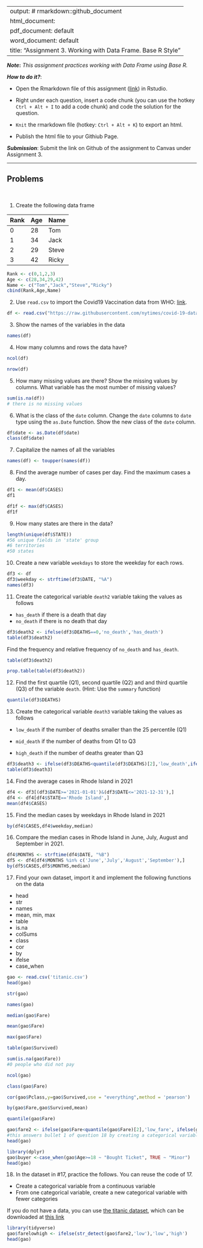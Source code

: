 
---
output: # rmarkdown::github_document
  html_document:
  pdf_document: default
  word_document: default
title: "Assignment 3.  Working with Data Frame. Base R Style"
---

***Note*:** *This assignment practices working with Data Frame using Base R.*

***How to do it?***: 

- Open the Rmarkdown file of this assignment ([link](assignment3.Rmd)) in Rstudio. 

- Right under each question, insert  a code chunk (you can use the hotkey `Ctrl + Alt + I` to add a code chunk) and code the solution for the question. 

- `Knit` the rmarkdown file (hotkey: `Ctrl + Alt + K`) to export an html.  

-  Publish the html file to your Githiub Page. 

***Submission***: Submit the link on Github of the assignment to Canvas under Assignment 3. 

-------

Problems
-------
 \

1. Create the following data frame

| Rank 	| Age 	| Name  	|
|:------	|:-----	|:-------	|
| 0    	| 28  	| Tom   	|
| 1    	| 34  	| Jack  	|
| 2    	| 29  	| Steve 	|
| 3    	| 42  	| Ricky 	|
```r
Rank <- c(0,1,2,3)
Age <- c(28,34,29,42)
Name <- c("Tom","Jack","Steve","Ricky")
cbind(Rank,Age,Name)
```

2. Use `read.csv` to import the Covid19 Vaccination data from WHO: [link](https://raw.githubusercontent.com/nytimes/covid-19-data/master/us-states.csv).
```r
df <- read.csv("https://raw.githubusercontent.com/nytimes/covid-19-data/master/us-states.csv")
```

3. Show the names of the variables in the data
```r
names(df)
```

4. How many columns and rows the data have? 
```r
ncol(df)
```
```r
nrow(df)
```

5. How many missing values are there?  Show the missing values by columns.  What variable has the most number of missing values?
```r
sum(is.na(df))
# there is no missing values
```

6. What is the class of the `date` column. Change the `date` columns to `date` type using the `as.Date` function. Show the new class of the `date` column. 
```r
df$date <- as.Date(df$date)
class(df$date)
```

7. Capitalize the names of all the variables
```r
names(df) <- toupper(names(df))
```

8. Find the average number of cases per day. Find the maximum cases a day.  
```r
df1 <- mean(df$CASES)
df1
```
```r
df1f <- max(df$CASES)
df1f
```


9. How many states are there in the data?  
```r
length(unique(df$STATE))
#56 unique fields in 'state' group
#6 territories
#50 states
```

10. Create a new variable `weekdays` to store the weekday for each rows. 
```r
df3 <- df
df3$weekday <- strftime(df3$DATE, "%A")
names(df3)
```

11. Create the categorical variable `death2` variable taking the values as follows

- `has_death` if there is a death that day
-  `no_death` if there is no death that day
```r
df3$death2 <- ifelse(df3$DEATHS==0,'no_death','has_death')
table(df3$death2)
```

Find the frequency and relative frequency of `no_death` and `has_death`. 
```r
table(df3$death2)
```
```r
prop.table(table(df3$death2))
```

12. Find the first quartile (Q1), second quartile (Q2) and and third quartile (Q3) of the variable `death`. (Hint:  Use the `summary` function)
```r
quantile(df3$DEATHS)
```

13. Create the categorical variable `death3` variable taking the values as follows

- `low_death` if the number of deaths smaller than the 25 percentile (Q1)

- `mid_death` if the number of deaths from Q1 to Q3

- `high_death` if the number of deaths greater than Q3
```r
df3$death3 <- ifelse(df3$DEATHS<quantile(df3$DEATHS)[2],'low_death',ifelse(df3$DEATHS<quantile(df3$DEATHS)[4],"mid_death",'high_death'))
table(df3$death3)
```


14. Find the average cases in Rhode Island in 2021
```r
df4 <- df3[(df3$DATE>='2021-01-01')&(df3$DATE<='2021-12-31'),]
df4 <- df4[df4$STATE=='Rhode Island',]
mean(df4$CASES)
```

15. Find the median cases by weekdays in Rhode Island in 2021 
```r
by(df4$CASES,df4$weekday,median)
```

16. Compare the median cases in Rhode Island in June, July, August and September in 2021. 
```r
df4$MONTHS <- strftime(df4$DATE, "%B")
df5 <- df4[df4$MONTHS %in% c('June','July','August','September'),]
by(df5$CASES,df5$MONTHS,median)
```

17.  Find your own dataset, import it and implement the following functions on the data

- head
- str
- names
- mean, min, max
- table
- is.na
- colSums
- class
- cor
- by
- ifelse
- case_when
```r
gao <- read.csv('titanic.csv')
head(gao)
```
```r
str(gao)
```
```r
names(gao)
```
```r
median(gao$Fare)
```
```r
mean(gao$Fare)
```
```r
max(gao$Fare)
```
```r
table(gao$Survived)
```
```r
sum(is.na(gao$Fare))
#0 people who did not pay
```
```r
ncol(gao)
```
```r
class(gao$Fare)
```
```r
cor(gao$Pclass,y=gao$Survived,use = "everything",method = 'pearson')
```
```r
by(gao$Fare,gao$Survived,mean)
```
```r
quantile(gao$Fare)
```
```r
gao$fare2 <- ifelse(gao$Fare<quantile(gao$Fare)[2],'low_fare', ifelse(gao$Fare<quantile(gao$Fare)[3],'mid_low_fare', ifelse(gao$Fare<quantile(gao$Fare)[4],'mid_high_fare', 'high_fare')))
#this answers bullet 1 of question 18 by creating a categorical variable
head(gao)
```

```r
library(dplyr)
gao$buyer <-case_when(gao$Age>=18 ~ "Bought Ticket", TRUE ~ "Minor")
head(gao)
```


18.  In the dataset in #17, practice the follows.  You can reuse the code of 17. 

- Create a categorical variable from a continuous variable
- From one categorical variable, create a new categorical variable with fewer categories

If you do not have a data, you can use [the titanic dataset](https://www.kaggle.com/competitions/titanic/overview), which can be downloaded at [this link](../data/titanic.csv)
```r
library(tidyverse)
gao$farelowhigh <- ifelse(str_detect(gao$fare2,'low'),'low','high')
head(gao)
```

